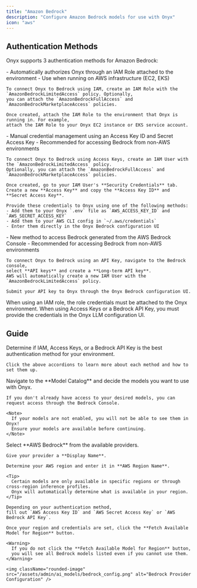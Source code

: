 ```yaml
---
title: "Amazon Bedrock"
description: "Configure Amazon Bedrock models for use with Onyx"
icon: "aws"
---
```



## Authentication Methods

Onyx supports 3 authentication methods for Amazon Bedrock:

<AccordionGroup>
  <Accordion title="IAM (Recommended for AWS environments)">
    - Automatically authorizes Onyx through an IAM Role attached to the environment
    - Use when running on AWS infrastructure (EC2, EKS)

    To connect Onyx to Bedrock using IAM, create an IAM Role with the `AmazonBedrockLimitedAccess` policy. Optionally,
    you can attach the `AmazonBedrockFullAccess` and `AmazonBedrockMarketplaceAccess` policies.

    Once created, attach the IAM Role to the environment that Onyx is running in. For example,
    attach the IAM Role to your Onyx EC2 instance or EKS service account.
  </Accordion>

  <Accordion title="Access Key (for non-AWS environments)">
    - Manual credential management using an Access Key ID and Secret Access Key
    - Recommended for accessing Bedrock from non-AWS environments

    To connect Onyx to Bedrock using Access Keys, create an IAM User with the `AmazonBedrockLimitedAccess` policy.
    Optionally, you can attach the `AmazonBedrockFullAccess` and `AmazonBedrockMarketplaceAccess` policies.

    Once created, go to your IAM User's **Security Credentials** tab.
    Create a new **Access Key** and copy the **Access Key ID** and **Secret Access Key**.

    Provide these credentials to Onyx using one of the following methods:
    - Add them to your Onyx `.env` file as `AWS_ACCESS_KEY_ID` and `AWS_SECRET_ACCESS_KEY`
    - Add them to your AWS CLI config in `~/.aws/credentials`
    - Enter them directly in the Onyx Bedrock configuration UI
  </Accordion>

  <Accordion title="Bedrock API Key (for non-AWS environments)">
    - New method to access Bedrock generated from the AWS Bedrock Console
    - Recommended for accessing Bedrock from non-AWS environments

    To connect Onyx to Bedrock using an API Key, navigate to the Bedrock console,
    select **API keys** and create a **Long-term API key**.
    AWS will automatically create a new IAM User with the `AmazonBedrockLimitedAccess` policy.

    Submit your API key to Onyx through the Onyx Bedrock configuration UI.
  </Accordion>
</AccordionGroup>

<Note>
  When using an IAM role, the role credentials must be attached to the Onyx environment.
  When using Access Keys or a Bedrock API Key, you must provide the credentials in the Onyx LLM configuration UI.
</Note>

## Guide

<Steps>
  <Step title="Set up your Authentication Method">
    Determine if IAM, Access Keys, or a Bedrock API Key is the best authentication method for your environment.

    Click the above accordions to learn more about each method and how to set them up.
  </Step>

  <Step title="Enable Desired Models">
    Navigate to the **Model Catalog** and decide the models you want to use with Onyx.

    If you don't already have access to your desired models, you can request access through the Bedrock Console.

    <Note>
      If your models are not enabled, you will not be able to see them in Onyx!
      Ensure your models are available before continuing.
    </Note>
  </Step>

  <NavigateToAiModels />

  <Step title="Configure Bedrock Provider">
    Select **AWS Bedrock** from the available providers.

    Give your provider a **Display Name**.

    Determine your AWS region and enter it in **AWS Region Name**.

    <Tip>
      Certain models are only available in specific regions or through cross-region inference profiles.
      Onyx will automatically determine what is available in your region.
    </Tip>

    Depending on your authentication method,
    fill out `AWS Access Key ID` and `AWS Secret Access Key` or `AWS Bedrock API Key`.

    Once your region and credentials are set, click the **Fetch Available Model for Region** button.

    <Warning>
      If you do not click the **Fetch Available Model for Region** button,
      you will see all Bedrock models listed even if you cannot use them.
    </Warning>

    <img className="rounded-image" src="/assets/admin/ai_models/bedrock_config.png" alt="Bedrock Provider Configuration" />
  </Step>

  <StandardAiModelConfigs />
</Steps>
